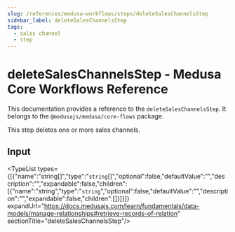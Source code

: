 ```yaml
---
slug: /references/medusa-workflows/steps/deleteSalesChannelsStep
sidebar_label: deleteSalesChannelsStep
tags:
  - sales channel
  - step
---
```



# deleteSalesChannelsStep - Medusa Core Workflows Reference

This documentation provides a reference to the `deleteSalesChannelsStep`. It belongs to the `@medusajs/medusa/core-flows` package.

This step deletes one or more sales channels.

## Input

<TypeList types={[{"name":"string[]","type":"`string`[]","optional":false,"defaultValue":"","description":"","expandable":false,"children":[{"name":"string","type":"`string`","optional":false,"defaultValue":"","description":"","expandable":false,"children":[]}]}]} expandUrl="https://docs.medusajs.com/learn/fundamentals/data-models/manage-relationships#retrieve-records-of-relation" sectionTitle="deleteSalesChannelsStep"/>
